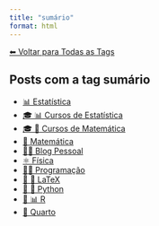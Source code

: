 ```yaml
---
title: "sumário"
format: html
---
```


[⬅ Voltar para Todas as Tags](../tags.qmd)

## Posts com a tag **sumário**

- [📊 Estatística](/posts/estatistica/index.html)
- [🎓 📊 Cursos de Estatística](/posts/cursos/estatistica/index.html)
- [🎓 🧮 Cursos de Matemática](/posts/cursos/matematica/index.html)
- [🧮 Matemática](/posts/matematica/index.html)
- [🧑‍🏫 Blog Pessoal](/posts/pessoal/index.html)
- [⚛️ Física](/posts/fisica/index.html)
- [👨‍💻 Programação](/posts/programacao/index.html)
- [📄 📐 LaTeX](/posts/programacao/latex/index.html)
- [📄 🐍 Python](/posts/programacao/python/index.html)
- [📄 📊 R](/posts/programacao/r/index.html)
- [📄 Quarto](/posts/programacao/quarto/index.html)
